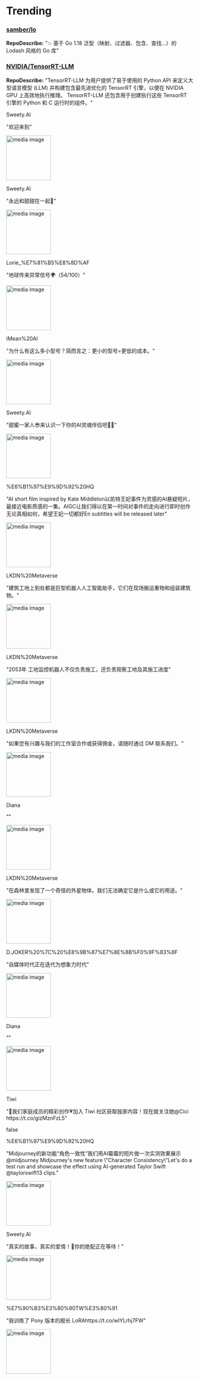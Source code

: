 
# Trending

### [samber/lo](https://github.com/samber/lo)
**RepoDescribe:** "💥 基于 Go 1.18 泛型（映射、过滤器、包含、查找...）的 Lodash 风格的 Go 库"
  

### [NVIDIA/TensorRT-LLM](https://github.com/NVIDIA/TensorRT-LLM)
**RepoDescribe:** "TensorRT-LLM 为用户提供了易于使用的 Python API 来定义大型语言模型 (LLM) 并构建包含最先进优化的 TensorRT 引擎，以便在 NVIDIA GPU 上高效地执行推理。 TensorRT-LLM 还包含用于创建执行这些 TensorRT 引擎的 Python 和 C 运行时的组件。"
  

<TwoColumnLayout>
  <div>
    <p>Sweety.AI</p>
    <p>"欢迎来到"</p>
  </div>
  <img width="120" src="https://pbs.twimg.com/ext_tw_video_thumb/1814232794958381057/pu/img/pviYLGvpJcCV4pew.jpg" alt="media image" />
</TwoColumnLayout>
  

<TwoColumnLayout>
  <div>
    <p>Sweety.AI</p>
    <p>"永远和甜甜在一起🩷"</p>
  </div>
  <img width="120" src="https://pbs.twimg.com/ext_tw_video_thumb/1813493334050316288/pu/img/3itHI8yW8hJRoagC.jpg" alt="media image" />
</TwoColumnLayout>
  

<TwoColumnLayout>
  <div>
    <p>Lorie_%E7%81%B5%E8%8D%AF</p>
    <p>"地球传来异常信号🌍（54/100）"</p>
  </div>
  <img width="120" src="https://pbs.twimg.com/media/GS3242BbgAATE76.jpg" alt="media image" />
</TwoColumnLayout>
  

<TwoColumnLayout>
  <div>
    <p>iMean%20AI</p>
    <p>"为什么有这么多小型号？简而言之：更小的型号=更低的成本。"</p>
  </div>
  <img width="120" src="https://pbs.twimg.com/media/GS4mea9asAMG9yQ.jpg" alt="media image" />
</TwoColumnLayout>
  

<TwoColumnLayout>
  <div>
    <p>Sweety.AI</p>
    <p>"甜蜜一家人😎来认识一下你的AI灵魂伴侣吧🖤🤍"</p>
  </div>
  <img width="120" src="https://pbs.twimg.com/ext_tw_video_thumb/1813868744722333696/pu/img/2uH0Lc3WeZ4eZERO.jpg" alt="media image" />
</TwoColumnLayout>
  

<TwoColumnLayout>
  <div>
    <p>%E6%B1%97%E9%9D%92%20HQ</p>
    <p>"AI short film inspired by Kate Middleton以凯特王妃事件为灵感的AI悬疑短片，最接近电影质感的一集。AIGC让我们得以在第一时间对事件的走向进行即时创作无论真相如何，希望王妃一切都好En subtitles will be released later"</p>
  </div>
  <img width="120" src="https://pbs.twimg.com/amplify_video_thumb/1771471018428948480/img/yXGPk-DxyEGbKnVs.jpg" alt="media image" />
</TwoColumnLayout>
  

<TwoColumnLayout>
  <div>
    <p>LKDN%20Metaverse</p>
    <p>"建筑工地上到处都是巨型机器人人工智能助手，它们在现场搬运重物和组装建筑物。"</p>
  </div>
  <img width="120" src="https://pbs.twimg.com/ext_tw_video_thumb/1811288245172576256/pu/img/6xYR4h-ULgF0apxf.jpg" alt="media image" />
</TwoColumnLayout>
  

<TwoColumnLayout>
  <div>
    <p>LKDN%20Metaverse</p>
    <p>"2053年 工地监控机器人不仅负责施工，还负责观察工地及其施工进度"</p>
  </div>
  <img width="120" src="https://pbs.twimg.com/ext_tw_video_thumb/1814470020958703616/pu/img/iHw3-T7DA6kjfcOm.jpg" alt="media image" />
</TwoColumnLayout>
  

<TwoColumnLayout>
  <div>
    <p>LKDN%20Metaverse</p>
    <p>"如果您有兴趣与我们的工作室合作或获得佣金，请随时通过 DM 联系我们。"</p>
  </div>
  <img width="120" src="https://pbs.twimg.com/ext_tw_video_thumb/1811718131414388736/pu/img/5QkUZGMsFJ19bo0J.jpg" alt="media image" />
</TwoColumnLayout>
  

<TwoColumnLayout>
  <div>
    <p>Diana</p>
    <p>""</p>
  </div>
  <img width="120" src="https://pbs.twimg.com/media/GS5NoXgXEAE8Qks.jpg" alt="media image" />
</TwoColumnLayout>
  

<TwoColumnLayout>
  <div>
    <p>LKDN%20Metaverse</p>
    <p>"在森林里发现了一个奇怪的外星物体。我们无法确定它是什么或它的用途。"</p>
  </div>
  <img width="120" src="https://pbs.twimg.com/ext_tw_video_thumb/1811554841992527872/pu/img/1jk7jgqO6kah6YA5.jpg" alt="media image" />
</TwoColumnLayout>
  

<TwoColumnLayout>
  <div>
    <p>D.JOKER%20%7C%20%E8%9B%87%E7%8E%8B%F0%9F%83%8F</p>
    <p>"自媒体时代正在迭代为想象力时代"</p>
  </div>
  <img width="120" src="https://pbs.twimg.com/ext_tw_video_thumb/1811512117587247108/pu/img/rpxMA6WIa_5cdDig.jpg" alt="media image" />
</TwoColumnLayout>
  

<TwoColumnLayout>
  <div>
    <p>Diana</p>
    <p>""</p>
  </div>
  <img width="120" src="https://pbs.twimg.com/media/GS5NdhmWoAAfHqi.jpg" alt="media image" />
</TwoColumnLayout>
  

<TwoColumnLayout>
  <div>
    <p>Tiwi</p>
    <p>"👀我们家庭成员的精彩创作💗加入 Tiwi 社区获取独家内容！现在就关注她@Cici https://t.co/gizMznFzL5"</p>
  </div>
  false
</TwoColumnLayout>
  

<TwoColumnLayout>
  <div>
    <p>%E6%B1%97%E9%9D%92%20HQ</p>
    <p>"Midjourney的新功能“角色一致性”我们用AI霉霉的短片做一次实测效果展示@midjourney Midjourney's new feature \"Character Consistency\"Let's do a test run and showcase the effect using AI-generated Taylor Swift @taylorswift13 clips."</p>
  </div>
  <img width="120" src="https://pbs.twimg.com/amplify_video_thumb/1767797766758277120/img/hODzsIoH5-Q29si9.jpg" alt="media image" />
</TwoColumnLayout>
  

<TwoColumnLayout>
  <div>
    <p>Sweety.AI</p>
    <p>"真实的故事，真实的爱情！🥰你的绝配正在等待！"</p>
  </div>
  <img width="120" src="https://pbs.twimg.com/ext_tw_video_thumb/1812787131430866944/pu/img/Es6yBlkcyHJ0rBOX.jpg" alt="media image" />
</TwoColumnLayout>
  

<TwoColumnLayout>
  <div>
    <p>%E7%90%B3%E3%80%90TW%E3%80%91</p>
    <p>"我训练了 Pony 版本的舰长 LoRAhttps://t.co/wlYLrhj7FW"</p>
  </div>
  <img width="120" src="https://pbs.twimg.com/media/GSgvRATW4AAJCQg.jpg" alt="media image" />
</TwoColumnLayout>
  